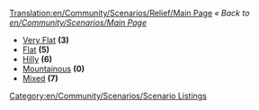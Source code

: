 [[Translation:en/Community/Scenarios/Relief/Main Page]]
''« Back to [[en/Community/Scenarios/Main Page]]''

* [[en/Community/Scenarios/Relief/Very Flat|Very Flat]] '''(3)'''
* [[en/Community/Scenarios/Relief/Flat|Flat]] '''(5)'''
* [[en/Community/Scenarios/Relief/Hilly|Hilly]] '''(6)'''
* [[en/Community/Scenarios/Relief/Mountainous|Mountainous]] '''(0)'''
* [[en/Community/Scenarios/Mixed Relief Scenarios|Mixed]] '''(7)'''

[[Category:en/Community/Scenarios/Scenario Listings]]